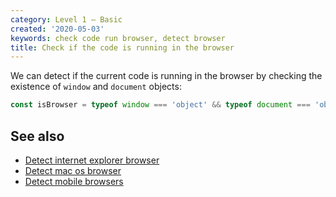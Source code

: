 ```yaml
---
category: Level 1 — Basic
created: '2020-05-03'
keywords: check code run browser, detect browser
title: Check if the code is running in the browser
---
```


We can detect if the current code is running in the browser by checking the existence of `window` and `document` objects:

```js
const isBrowser = typeof window === 'object' && typeof document === 'object';
```

## See also

-   [Detect internet explorer browser](https://phuoc.ng/collection/html-dom/detect-internet-explorer-browser/)
-   [Detect mac os browser](https://phuoc.ng/collection/html-dom/detect-mac-os-browser/)
-   [Detect mobile browsers](https://phuoc.ng/collection/html-dom/detect-mobile-browsers/)
